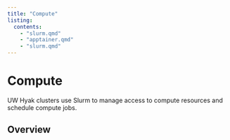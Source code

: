 ```yaml
---
title: "Compute"
listing:
  contents:
    - "slurm.qmd"
    - "apptainer.qmd"
    - "slurm.qmd"
---
```


# Compute

UW Hyak clusters use Slurm to manage access to compute resources and schedule compute jobs.

## Overview
